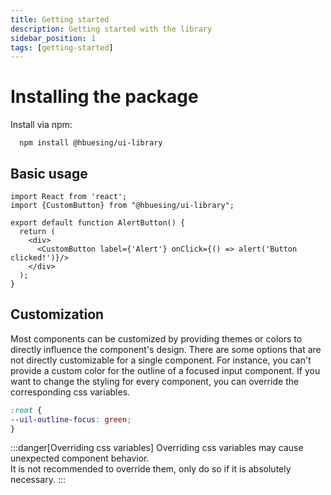 ```yaml
---
title: Getting started
description: Getting started with the library
sidebar_position: 1
tags: [getting-started]
---
```


# Installing the package

Install via npm:

```npm
  npm install @hbuesing/ui-library
```

## Basic usage
```tsx
import React from 'react';
import {CustomButton} from "@hbuesing/ui-library";

export default function AlertButton() {
  return (
    <div>
      <CustomButton label={'Alert'} onClick={() => alert('Button clicked!')}/>
    </div>
  );
}
```

## Customization
Most components can be customized by providing themes or colors to directly influence the component's design. There
are some options that are not directly customizable for a single component. For instance, you can't provide a custom
color for the outline of a focused input component. If you want to change the styling for every component, you can override
the corresponding css variables.

```css title="Overriding the focused outline color"
:root {
--uil-outline-focus: green;
}
```

:::danger[Overriding css variables]
Overriding css variables may cause unexpected component behavior. \
It is not recommended to override them, only do so if it is absolutely necessary.
:::